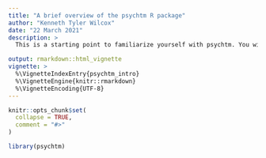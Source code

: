 ```yaml
---
title: "A brief overview of the psychtm R package"
author: "Kenneth Tyler Wilcox"
date: "22 March 2021"
description: >
  This is a starting point to familiarize yourself with psychtm. You will learn about the key functions in the package and workflow for sucessfully estimating different models implemented in this R package.

output: rmarkdown::html_vignette
vignette: >
  %\VignetteIndexEntry{psychtm_intro}
  %\VignetteEngine{knitr::rmarkdown}
  %\VignetteEncoding{UTF-8}
---
```


```r
knitr::opts_chunk$set(
  collapse = TRUE,
  comment = "#>"
)
```

```r
library(psychtm)
```

